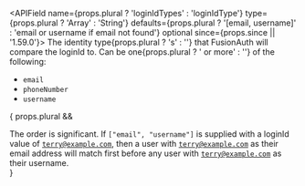 
<APIField name={props.plural ? 'loginIdTypes' : 'loginIdType'} type={props.plural ? 'Array<String>' : 'String'} defaults={props.plural ? '[email, username]' : 'email or username if email not found'} optional since={props.since || '1.59.0'}>
  The identity type{props.plural ? 's' : ''} that FusionAuth will compare the <InlineField>loginId</InlineField> to. Can be one{props.plural ? ' or more' : ''} of the following:

  * `email`
  * `phoneNumber`
  * `username`

  { props.plural &&
    <Aside>
      The order is significant. If <code>["email", "username"]</code> is supplied with a <InlineField>loginId</InlineField> value of <code>terry@example.com</code>, then a user with <code>terry@example.com</code> as their email address will match first before any user with <code>terry@example.com</code> as their username.
    </Aside>
  }
</APIField>
